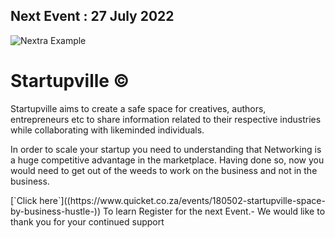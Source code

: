 
## Next Event : 27 July 2022

<Bleed>![Nextra Example](../public/Startupville.gif)</Bleed>

# Startupville ©

Startupville aims to create a safe space for creatives, authors, entrepreneurs etc to share information related to their respective industries while collaborating with likeminded individuals. 

In order to scale your startup you need to understanding that Networking is a huge competitive advantage in the marketplace. Having done so, now you would need to get out of the weeds to work on the business and not in the business.
 
<Callout>
[`Click here`]((https://www.quicket.co.za/events/180502-startupville-space-by-business-hustle-)) To learn Register for the next Event.- We would like to thank you for your continued support
</Callout>

